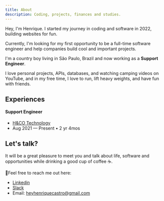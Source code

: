 ```yaml
---
title: About
description: Coding, projects, finances and studies.
---
```


Hey, I'm Henrique. I started my journey in coding and software in 2022, building websites for fun. 

Currently, I'm looking for my first opportunity to be a full-time software engineer and help companies build cool and important projects. 

I'm a country boy living in São Paulo, Brazil and now working as a **Support Engineer**. 

I love personal projects, APIs, databases, and watching camping videos on YouTube, and in my free time, I love to run, lift heavy weights, and have fun with friends.

## Experiences


#### Support Engineer
- [H&CO Technology](https://www.hco.com/pt-br/)
- Aug 2021 — Present • 2 yr 4mos

## Let's talk?

It will be a great pleasure to meet you and talk about life, software and opportunities while drinking a good cup of coffee ☕.

👋Feel free to reach me out here: 

- [Linkedin](https://www.linkedin.com/in/henriquecmachado/)
- [Slack](https://henrique-rro5842.slack.com/team/U063W342WUE)
- Email: heyhenriquecastro@gmail.com
